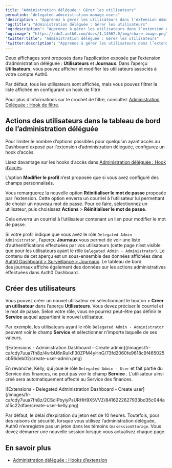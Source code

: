 ---
title: "Administration déléguée : Gérer les utilisateurs"
permalink: "delegated-administration-manage-users"
'description': "Apprenez à gérer les utilisateurs dans l’extension Administration déléguée."
'og:title': "Administration déléguée : Gérer les utilisateurs"
'og:description': "Apprenez à gérer les utilisateurs dans l’extension Administration déléguée."
'og:image': "https://cdn2.auth0.com/docs/1.14567.0/img/share-image.png"
'twitter:title': "Administration déléguée : Gérer les utilisateurs"
'twitter:description': "Apprenez à gérer les utilisateurs dans l’extension Administration déléguée."
---

Deux affichages sont proposés dans l’application exposée par l’extension d’administration déléguée : **Utilisateurs** et **Journaux**. Dans l’aperçu **Utilisateurs**, vous pouvez afficher et modifier les utilisateurs associés à votre compte Auth0.

Par défaut, tous les utilisateurs sont affichés, mais vous pouvez filtrer la liste affichée en configurant un hook de filtre

Pour plus d’informations sur le crochet de filtre, consultez [Administration Déléguée : Hook de filtre](/docs/fr-ca/customize/extensions/delegated-administration-extension/delegated-administration-hooks/delegated-administration-filter-hook).

## Actions des utilisateurs dans le tableau de bord de l’administration déléguée

Pour limiter le nombre d’options possibles pour quelqu’un ayant accès au Dashboard exposé par l’extension d’administration déléguée, configurez un hook d’accès.

Lisez davantage sur les hooks d’accès dans [Administration déléguée : Hook d’accès](/docs/fr-ca/customize/extensions/delegated-administration-extension/delegated-administration-hooks/delegated-administration-access-hook).

L’option **Modifier le profil** n’est proposée que si vous avez configuré des champs personnalisés.

Vous remarquerez la nouvelle option **Réinitialiser le mot de passe** proposée par l’extension. Cette option enverra un courriel à l’utilisateur lui permettant de choisir un nouveau mot de passe. Pour ce faire, sélectionnez un utilisateur, puis choisissez **Actions** > **Réinitialiser le mot de passe**.

Cela enverra un courriel à l’utilisateur contenant un lien pour modifier le mot de passe.

Si votre profil indique que vous avez le rôle `Delegated Admin - Administrator` , l’aperçu **Journaux** vous permet de voir une liste d’authentifications effectuées par vos utilisateurs (cette page n’est visible que pour les utilisateurs ayant le rôle `Delegated Admin - Administrator`). Le contenu de cet aperçu est un sous-ensemble des données affichées dans [Auth0 Dashboard > Surveillance > Journaux](https://manage.auth0.com/#/logs). Le tableau de bord des journaux affiche également des données sur les actions administratives effectuées dans Auth0 Dashboard.

## Créer des utilisateurs

Vous pouvez créer un nouvel utilisateur en sélectionnant le bouton **+ Créer un utilisateur** dans l’aperçu **Utilisateurs**. Vous devez préciser le courriel et le mot de passe. Selon votre rôle, vous ne pourrez peut-être pas définir le **Service** auquel appartient le nouvel utilisateur.

Par exemple, les utilisateurs ayant le rôle `Delegated Admin - Administrator` peuvent voir le champ **Service** et sélectionner n’importe laquelle de ses valeurs.

<Frame>![Extensions - Administration Dashboard - Create admin](/images/fr-ca/cdy7uua7fh8z/4vrbU6nRuIkF30ZPM4yHnG/73fd2060fe9618c9f465025cb56deb02/create-user-admin.png)</Frame>

En revanche, Kelly, qui joue le rôle `Delegated Admin - User` et fait partie du Service des finances, ne peut pas voir le champ **Service** . L’utilisateur ainsi créé sera automatiquement affecté au Service des finances.

<Frame>![Extensions - Delegated Administration Dashboard - Create user](/images/fr-ca/cdy7uua7fh8z/2CSdiPbyiyPsURHH9X5VVZ/8416222627933bd35c044aa15c22dfae/create-user-kelly.png)</Frame>

<Card title="Délai d’inactivité de session d’administration déléguée">

Par défaut, le délai d’expiration du jeton est de 10 heures. Toutefois, pour des raisons de sécurité, lorsque vous utilisez l’administration déléguée, Auth0 n’enregistre pas un jeton dans les témoins ou `sessionStorage`. Vous devez démarrer une nouvelle session lorsque vous actualisez chaque page.

</Card>

## En savoir plus

* [Administration déléguée : Hooks d’extension](/docs/fr-ca/customize/extensions/delegated-administration-extension/delegated-administration-hooks)